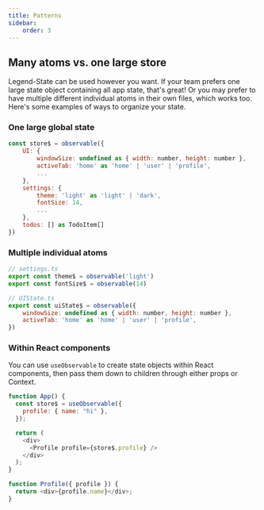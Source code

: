 ```yaml
---
title: Patterns
sidebar:
    order: 3
---
```


## Many atoms vs. one large store

Legend-State can be used however you want. If your team prefers one large state object containing all app state, that's great! Or you may prefer to have multiple different individual atoms in their own files, which works too. Here's some examples of ways to organize your state.

### One large global state

```js
const store$ = observable({
    UI: {
        windowSize: undefined as { width: number, height: number },
        activeTab: 'home' as 'home' | 'user' | 'profile',
        ...
    },
    settings: {
        theme: 'light' as 'light' | 'dark',
        fontSize: 14,
        ...
    },
    todos: [] as TodoItem[]
})
```

### Multiple individual atoms

```js
// settings.ts
export const theme$ = observable('light')
export const fontSize$ = observable(14)

// UIState.ts
export const uiState$ = observable({
    windowSize: undefined as { width: number, height: number },
    activeTab: 'home' as 'home' | 'user' | 'profile',
})
```

### Within React components

You can use `useObservable` to create state objects within React components, then pass them down to children through either props or Context.

```js
function App() {
  const store$ = useObservable({
    profile: { name: "hi" },
  });

  return (
    <div>
      <Profile profile={store$.profile} />
    </div>
  );
}

function Profile({ profile }) {
  return <div>{profile.name}</div>;
}
```
